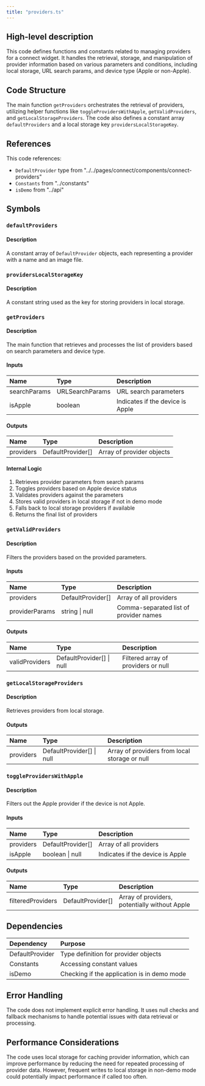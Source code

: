 ```yaml
---
title: "providers.ts"
---
```


## High-level description
This code defines functions and constants related to managing providers for a connect widget. It handles the retrieval, storage, and manipulation of provider information based on various parameters and conditions, including local storage, URL search params, and device type (Apple or non-Apple).

## Code Structure
The main function `getProviders` orchestrates the retrieval of providers, utilizing helper functions like `toggleProvidersWithApple`, `getValidProviders`, and `getLocalStorageProviders`. The code also defines a constant array `defaultProviders` and a local storage key `providersLocalStorageKey`.

## References
This code references:
- `DefaultProvider` type from "../../pages/connect/components/connect-providers"
- `Constants` from "../constants"
- `isDemo` from "../api"

## Symbols

### `defaultProviders`
#### Description
A constant array of `DefaultProvider` objects, each representing a provider with a name and an image file.

### `providersLocalStorageKey`
#### Description
A constant string used as the key for storing providers in local storage.

### `getProviders`
#### Description
The main function that retrieves and processes the list of providers based on search parameters and device type.

#### Inputs
| Name | Type | Description |
|:-----|:-----|:------------|
| searchParams | URLSearchParams | URL search parameters |
| isApple | boolean | Indicates if the device is Apple |

#### Outputs
| Name | Type | Description |
|:-----|:-----|:------------|
| providers | DefaultProvider[] | Array of provider objects |

#### Internal Logic
1. Retrieves provider parameters from search params
2. Toggles providers based on Apple device status
3. Validates providers against the parameters
4. Stores valid providers in local storage if not in demo mode
5. Falls back to local storage providers if available
6. Returns the final list of providers

### `getValidProviders`
#### Description
Filters the providers based on the provided parameters.

#### Inputs
| Name | Type | Description |
|:-----|:-----|:------------|
| providers | DefaultProvider[] | Array of all providers |
| providerParams | string \| null | Comma-separated list of provider names |

#### Outputs
| Name | Type | Description |
|:-----|:-----|:------------|
| validProviders | DefaultProvider[] \| null | Filtered array of providers or null |

### `getLocalStorageProviders`
#### Description
Retrieves providers from local storage.

#### Outputs
| Name | Type | Description |
|:-----|:-----|:------------|
| providers | DefaultProvider[] \| null | Array of providers from local storage or null |

### `toggleProvidersWithApple`
#### Description
Filters out the Apple provider if the device is not Apple.

#### Inputs
| Name | Type | Description |
|:-----|:-----|:------------|
| providers | DefaultProvider[] | Array of all providers |
| isApple | boolean \| null | Indicates if the device is Apple |

#### Outputs
| Name | Type | Description |
|:-----|:-----|:------------|
| filteredProviders | DefaultProvider[] | Array of providers, potentially without Apple |

## Dependencies
| Dependency | Purpose |
|:-----------|:--------|
| DefaultProvider | Type definition for provider objects |
| Constants | Accessing constant values |
| isDemo | Checking if the application is in demo mode |

## Error Handling
The code does not implement explicit error handling. It uses null checks and fallback mechanisms to handle potential issues with data retrieval or processing.

## Performance Considerations
The code uses local storage for caching provider information, which can improve performance by reducing the need for repeated processing of provider data. However, frequent writes to local storage in non-demo mode could potentially impact performance if called too often.